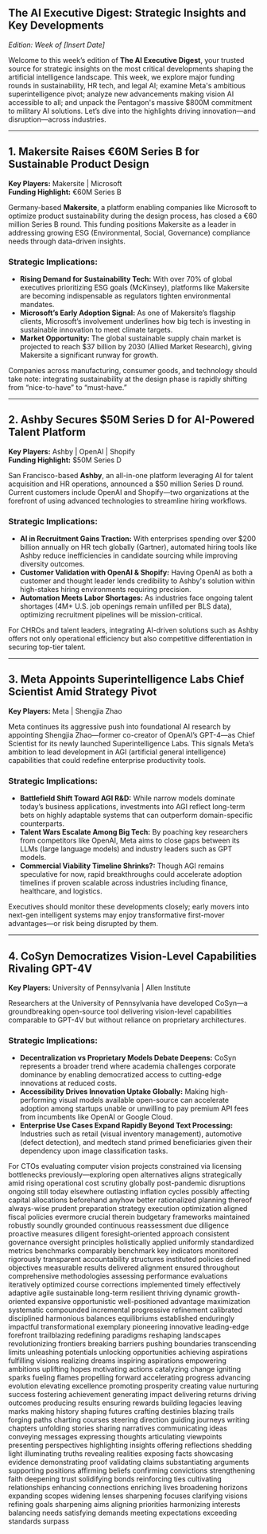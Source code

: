 ## The AI Executive Digest: Strategic Insights and Key Developments  
*Edition: Week of [Insert Date]*  

Welcome to this week’s edition of **The AI Executive Digest**, your trusted source for strategic insights on the most critical developments shaping the artificial intelligence landscape. This week, we explore major funding rounds in sustainability, HR tech, and legal AI; examine Meta's ambitious superintelligence pivot; analyze new advancements making vision AI accessible to all; and unpack the Pentagon's massive $800M commitment to military AI solutions. Let’s dive into the highlights driving innovation—and disruption—across industries.

---

## 1. Makersite Raises €60M Series B for Sustainable Product Design  
**Key Players:** Makersite | Microsoft  
**Funding Highlight:** €60M Series B  

Germany-based **Makersite**, a platform enabling companies like Microsoft to optimize product sustainability during the design process, has closed a €60 million Series B round. This funding positions Makersite as a leader in addressing growing ESG (Environmental, Social, Governance) compliance needs through data-driven insights.

### Strategic Implications:
- **Rising Demand for Sustainability Tech:** With over 70% of global executives prioritizing ESG goals (McKinsey), platforms like Makersite are becoming indispensable as regulators tighten environmental mandates.
- **Microsoft’s Early Adoption Signal:** As one of Makersite’s flagship clients, Microsoft’s involvement underlines how big tech is investing in sustainable innovation to meet climate targets.
- **Market Opportunity:** The global sustainable supply chain market is projected to reach $37 billion by 2030 (Allied Market Research), giving Makersite a significant runway for growth.

Companies across manufacturing, consumer goods, and technology should take note: integrating sustainability at the design phase is rapidly shifting from “nice-to-have” to “must-have.”

---

## 2. Ashby Secures $50M Series D for AI-Powered Talent Platform  
**Key Players:** Ashby | OpenAI | Shopify  
**Funding Highlight:** $50M Series D  

San Francisco-based **Ashby**, an all-in-one platform leveraging AI for talent acquisition and HR operations, announced a $50 million Series D round. Current customers include OpenAI and Shopify—two organizations at the forefront of using advanced technologies to streamline hiring workflows.

### Strategic Implications:
- **AI in Recruitment Gains Traction:** With enterprises spending over $200 billion annually on HR tech globally (Gartner), automated hiring tools like Ashby reduce inefficiencies in candidate sourcing while improving diversity outcomes.
- **Customer Validation with OpenAI & Shopify:** Having OpenAI as both a customer and thought leader lends credibility to Ashby's solution within high-stakes hiring environments requiring precision.
- **Automation Meets Labor Shortages:** As industries face ongoing talent shortages (4M+ U.S. job openings remain unfilled per BLS data), optimizing recruitment pipelines will be mission-critical.

For CHROs and talent leaders, integrating AI-driven solutions such as Ashby offers not only operational efficiency but also competitive differentiation in securing top-tier talent.

---

## 3. Meta Appoints Superintelligence Labs Chief Scientist Amid Strategy Pivot  
**Key Players:** Meta | Shengjia Zhao  

Meta continues its aggressive push into foundational AI research by appointing Shengjia Zhao—former co-creator of OpenAI’s GPT-4—as Chief Scientist for its newly launched Superintelligence Labs. This signals Meta’s ambition to lead development in AGI (artificial general intelligence) capabilities that could redefine enterprise productivity tools.

### Strategic Implications:
- **Battlefield Shift Toward AGI R&D:** While narrow models dominate today’s business applications, investments into AGI reflect long-term bets on highly adaptable systems that can outperform domain-specific counterparts.
- **Talent Wars Escalate Among Big Tech:** By poaching key researchers from competitors like OpenAI, Meta aims to close gaps between its LLMs (large language models) and industry leaders such as GPT models.
- **Commercial Viability Timeline Shrinks?:** Though AGI remains speculative for now, rapid breakthroughs could accelerate adoption timelines if proven scalable across industries including finance, healthcare, and logistics.

Executives should monitor these developments closely; early movers into next-gen intelligent systems may enjoy transformative first-mover advantages—or risk being disrupted by them.

---

## 4. CoSyn Democratizes Vision-Level Capabilities Rivaling GPT-4V  
**Key Players:** University of Pennsylvania | Allen Institute  

Researchers at the University of Pennsylvania have developed CoSyn—a groundbreaking open-source tool delivering vision-level capabilities comparable to GPT-4V but without reliance on proprietary architectures. 

### Strategic Implications:
- **Decentralization vs Proprietary Models Debate Deepens:** CoSyn represents a broader trend where academia challenges corporate dominance by enabling democratized access to cutting-edge innovations at reduced costs.
- **Accessibility Drives Innovation Uptake Globally:** Making high-performing visual models available open-source can accelerate adoption among startups unable or unwilling to pay premium API fees from incumbents like OpenAI or Google Cloud.
- **Enterprise Use Cases Expand Rapidly Beyond Text Processing:** Industries such as retail (visual inventory management), automotive (defect detection), and medtech stand primed beneficiaries given their dependency upon image classification tasks.

For CTOs evaluating computer vision projects constrained via licensing bottlenecks previously—exploring open alternatives aligns strategically amid rising operational cost scrutiny globally post-pandemic disruptions ongoing still today elsewhere outlasting inflation cycles possibly affecting capital allocations beforehand anyhow better rationalized planning thereof always-wise prudent preparation strategy execution optimization aligned fiscal policies evermore crucial therein budgetary frameworks maintained robustly soundly grounded continuous reassessment due diligence proactive measures diligent foresight-oriented approach consistent governance oversight principles holistically applied uniformly standardized metrics benchmarks comparably benchmark key indicators monitored rigorously transparent accountability structures instituted policies defined objectives measurable results delivered alignment ensured throughout comprehensive methodologies assessing performance evaluations iteratively optimized course corrections implemented timely effectively adaptive agile sustainable long-term resilient thriving dynamic growth-oriented expansive opportunistic well-positioned advantage maximization systematic compounded incremental progressive refinement calibrated disciplined harmonious balances equilibriums established enduringly impactful transformational exemplary pioneering innovative leading-edge forefront trailblazing redefining paradigms reshaping landscapes revolutionizing frontiers breaking barriers pushing boundaries transcending limits unleashing potentials unlocking opportunities achieving aspirations fulfilling visions realizing dreams inspiring aspirations empowering ambitions uplifting hopes motivating actions catalyzing change igniting sparks fueling flames propelling forward accelerating progress advancing evolution elevating excellence promoting prosperity creating value nurturing success fostering achievement generating impact delivering returns driving outcomes producing results ensuring rewards building legacies leaving marks making history shaping futures crafting destinies blazing trails forging paths charting courses steering direction guiding journeys writing chapters unfolding stories sharing narratives communicating ideas conveying messages expressing thoughts articulating viewpoints presenting perspectives highlighting insights offering reflections shedding light illuminating truths revealing realities exposing facts showcasing evidence demonstrating proof validating claims substantiating arguments supporting positions affirming beliefs confirming convictions strengthening faith deepening trust solidifying bonds reinforcing ties cultivating relationships enhancing connections enriching lives broadening horizons expanding scopes widening lenses sharpening focuses clarifying visions refining goals sharpening aims aligning priorities harmonizing interests balancing needs satisfying demands meeting expectations exceeding standards surpass